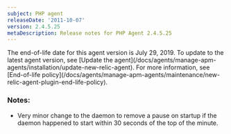 ```yaml
---
subject: PHP agent
releaseDate: '2011-10-07'
version: 2.4.5.25
metaDescription: Release notes for PHP Agent 2.4.5.25
---
```


<Callout variant="important">
  The end-of-life date for this agent version is July 29, 2019. To update to the latest agent version, see [Update the agent](/docs/agents/manage-apm-agents/installation/update-new-relic-agent). For more information, see [End-of-life policy](/docs/agents/manage-apm-agents/maintenance/new-relic-agent-plugin-end-life-policy).
</Callout>

### Notes:

* Very minor change to the daemon to remove a pause on startup if the daemon happened to start within 30 seconds of the top of the minute.
